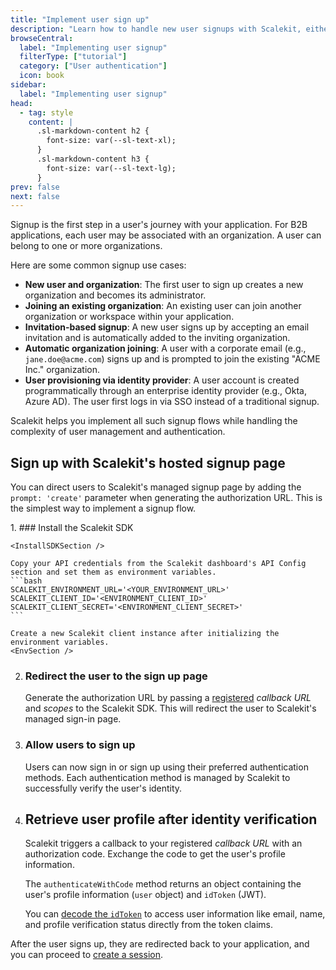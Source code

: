 ```yaml
---
title: "Implement user sign up"
description: "Learn how to handle new user signups with Scalekit, either through the managed UI or programmatically via API."
browseCentral:
  label: "Implementing user signup"
  filterType: ["tutorial"]
  category: ["User authentication"]
  icon: book
sidebar:
  label: "Implementing user signup"
head:
  - tag: style
    content: |
      .sl-markdown-content h2 {
        font-size: var(--sl-text-xl);
      }
      .sl-markdown-content h3 {
        font-size: var(--sl-text-lg);
      }
prev: false
next: false
---
```


Signup is the first step in a user's journey with your application. For B2B applications, each user may be associated with an organization. A user can belong to one or more organizations.

Here are some common signup use cases:

- **New user and organization**: The first user to sign up creates a new organization and becomes its administrator.
- **Joining an existing organization**: An existing user can join another organization or workspace within your application.
- **Invitation-based signup**: A new user signs up by accepting an email invitation and is automatically added to the inviting organization.
- **Automatic organization joining**: A user with a corporate email (e.g., `jane.doe@acme.com`) signs up and is prompted to join the existing "ACME Inc." organization.
- **User provisioning via identity provider**: A user account is created programmatically through an enterprise identity provider (e.g., Okta, Azure AD). The user first logs in via SSO instead of a traditional signup.

Scalekit helps you implement all such signup flows while handling the complexity of user management and authentication.



## Sign up with Scalekit's hosted signup page

You can direct users to Scalekit's managed signup page by adding the `prompt: 'create'` parameter when generating the authorization URL. This is the simplest way to implement a signup flow.

<Steps>
 1. ### Install the Scalekit SDK

    <InstallSDKSection />

    Copy your API credentials from the Scalekit dashboard's API Config section and set them as environment variables.
    ```bash
    SCALEKIT_ENVIRONMENT_URL='<YOUR_ENVIRONMENT_URL>'
    SCALEKIT_CLIENT_ID='<ENVIRONMENT_CLIENT_ID>'
    SCALEKIT_CLIENT_SECRET='<ENVIRONMENT_CLIENT_SECRET>'
    ```

    Create a new Scalekit client instance after initializing the environment variables.
    <EnvSection />
  2. ### Redirect the user to the sign up page
       Generate the authorization URL by passing a [registered](/guides/dashboard/redirects/#allowed-callback-urls) _callback URL_ and _scopes_ to the Scalekit SDK.
       <RedirectAuthPageSection />
     This will redirect the user to Scalekit's managed sign-in page.

3. ### Allow users to sign up
      Users can now sign in or sign up using their preferred authentication methods. Each authentication method is managed by Scalekit to successfully verify the user's identity.


4. ## Retrieve user profile after identity verification
      Scalekit triggers a callback to your registered _callback URL_ with an authorization code. Exchange the code to get the user's profile information.
      <RetrieveUserDetailsSection />

      The `authenticateWithCode` method returns an object containing the user's profile information (`user` object) and `idToken` (JWT).
      <UserProfileSection />

      You can [decode the `idToken`](https://authplay.io/pg/token-explorer) to access user information like email, name, and profile verification status directly from the token claims.
</Steps>

After the user signs up, they are redirected back to your application, and you can proceed to [create a session](/authenticate/fsa/manage-session/).
